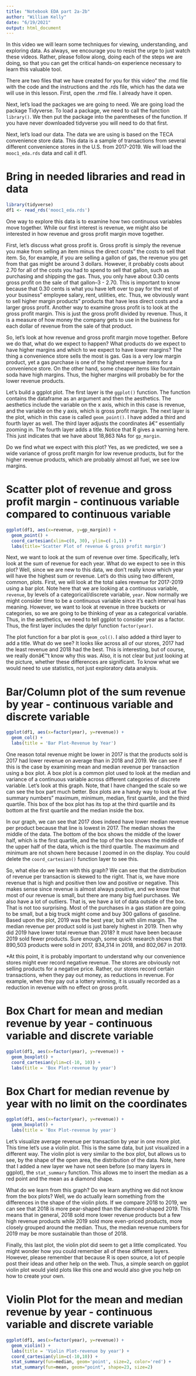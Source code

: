 ```yaml
---
title: "Notebook EDA part 2a-2b"
author: "William Kelly"
date: "6/19/2021"
output: html_document
---
```


In this video we will learn some techniques for viewing, understanding, and exploring data. As always, we encourage you to resist the urge to just watch these videos. Rather, please follow along, doing each of the steps we are doing, so that you can get the critical hands-on experience necessary to learn this valuable tool. 

There are two files that we have created for you for this video” the .rmd file with the code and the instructions and the .rds file, which has the data we will use in this lesson. First, open the .rmd file. I already have it open.

Next, let's load the packages we are going to need. We are going load the package Tidyverse. To load a package, we need to call the function `library()`. We then put the package into the parentheses of the function. If you have never downloaded tidyverse you will need to do that first. 

Next, let's load our data. The data we are using is based on the TECA convenience store data. This data is a sample of transactions from several different convenience stores in the U.S. from 2017-2019. We will load the `mooc1_eda.rds` data and call it df1.

# Bring in needed libraries and read in data
```r
library(tidyverse)
df1 <- read_rds('mooc1_eda.rds')
```

One way to explore this data is to examine how two continuous variables move together. While our first interest is revenue, we might also be interested in how revenue and gross profit margin move together. 

First, let's discuss what gross profit is. Gross profit is simply the revenue you make from selling an item minus the direct costs” the costs to sell that item. So, for example, if you are selling a gallon of gas, the revenue you get from that gas might be around 3 dollars. However, it probably costs about 2.70 for all of the costs you had to spend to sell that gallon, such as purchasing and shipping the gas. Thus, you only have about 0.30 cents gross profit on the sale of that gallon--3 - 2.70. This is important to know because that 0.30 cents is what you have left over to pay for the rest of your business” employee salary, rent, utilities, etc. Thus, we obviously want to sell higher margin products” products that have less direct costs and a larger gross profit. Another way to examine gross profit is to look at the gross profit margin. This is just the gross profit divided by revenue. Thus, it is a measure of how money the company gets to use in the business for each dollar of revenue from the sale of that product.

So, let's look at how revenue and gross profit margin move together. Before we do that, what do we expect to happen? What products do we expect to have higher margins and which to we expect to have lower margins? The thing a convenience store sells the most is gas. Gas is a very low margin product, yet a gas purchase is one of the highest revenue items for a convenience store. On the other hand, some cheaper items like fountain soda have high margins. Thus, the higher margins will probably be for the lower revenue products. 

Let's build a ggplot plot. The first layer is the `ggplot()` function. The function contains the dataframe as an argument and then the aesthetics. The aesthetics include the variable on the x axis, which in this case is revenue, and the variable on the y axis, which is gross profit margin. The next layer is the plot, which in this case is called `geom_point()`. I have added a third and fourth layer as well. The third layer adjusts the coordinates â€“ essentially zooming in. The fourth layer adds a title. Notice that R gives a warning here. This just indicates that we have about 18,863 NAs for `gp_margin`.

Do we find what we expect with this plot? Yes, as we predicted, we see a wide variance of gross profit margin for low revenue products, but for the higher revenue products, which are probably almost all fuel, we see low margins.

# Scatter plot of revenue and gross profit margin - continuous variable compared to continuous variable
```r
ggplot(df1, aes(x=revenue, y=gp_margin)) + 
  geom_point() + 
  coord_cartesian(xlim=c(0, 30), ylim=c(-1,1)) + 
  labs(title='Scatter Plot of revenue & gross profit margin')
```

Next, we want to look at the sum of revenue over time. Specifically, let's look at the sum of revenue for each year. What do we expect to see in this plot? Well, since we are new to this data, we don't really know which year will have the highest sum or revenue. Let's do this using two different, common, plots. First, we will look at the total sales revenue for 2017-2019 using a bar plot. Note here that we are looking at a continuous variable, `revenue`, by levels of a categorical/discrete variable, `year`. Now normally we might consider time to be a continuous variable since it's each interval has meaning. However, we want to look at revenue in three buckets or categories, so we are going to be thinking of year as a categorical variable. Thus, in the aesthetics, we need to tell ggplot to consider year as a factor. Thus, the first layer includes the dplyr function `factor(year)`. 

The plot function for a bar plot is `geom_col()`. I also added a third layer to add a title. What do we see? It looks like across all of our stores, 2017 had the least revenue and 2018 had the best.  This is interesting, but of course, we really donâ€™t know why this was. Also, it is not clear but just looking at the picture, whether these differences are significant. To know what we would need to use statistics, not just exploratory data analysis. 

# Bar/Column plot of the sum revenue by year - continuous variable and discrete variable
```r
ggplot(df1, aes(x=factor(year), y=revenue)) + 
  geom_col() + 
  labs(title = 'Bar Plot-Revenue by Year')
```

One reason total revenue might be lower in 2017 is that the products sold is 2017 had lower revenue on average than in 2018 and 2019. We can see if this is the case by examining mean and median revenue per transaction using a box plot. A box plot is a common plot used to look at the median and variance of a continuous variable across different categories of discrete variable. Let's look at this graph. Note, that I have changed the scale so we can see the box part much better. Box plots are a handy way to look at five summary numbers” maximum, minimum, median, first quartile, and the third quartile. This box of the box plot has its top at the third quartile and its bottom at the first quartile and the median inside the box. 

In our graph, we can see that 2017 does indeed have lower median revenue per product because that line is lowest in 2017. The median shows the middle of the data. The bottom of the box shows the middle of the lower half, which is the first quartile, and the top of the box shows the middle of the upper half of the data, which is the third quartile. The maximum and minimum are not shown here because I zoomed in on the display. You could delete the `coord_cartesian()` function layer to see this. 

So, what else do we learn with this graph? We can see that the distribution of revenue per transaction is skewed to the right. That is, we have more revenue that is high and positive then low and positive or negative. This makes sense since revenue is almost always positive, and we know that most of our revenue is small, but there are many big fuel purchases. We also have a lot of outliers. That is, we have a lot of data outside of the box. That is not too surprising. Most of the purchases in a gas station are going to be small, but a big truck might come and buy 300 gallons of gasoline. Based upon the plot, 2019 was the best year, but with slim margin. The median revenue per product sold is just barely highest in 2019. Then why did 2019 have lower total revenue than 2018? It must have been because 2019 sold fewer products. Sure enough, some quick research shows that 890,503 products were sold in 2017, 834,314 in 2018, and 802,067 in 2019. 

*At this point, it is probably important to understand why our convenience stores might ever record negative revenue. The stores are obviously not selling products for a negative price. Rather, our stores record certain transactions, when they pay out money, as reductions in revenue. For example, when they pay out a lottery winning, it is usually recorded as a reduction in revenue with no effect on gross profit.

# Box Chart for mean and median revenue by year - continuous variable and discrete variable
```r
ggplot(df1, aes(x=factor(year), y=revenue)) + 
  geom_boxplot() +
  coord_cartesian(ylim=c(-10, 10)) + 
  labs(title = 'Box Plot-revenue by year')
```
  
# Box Chart for median revenue by year with no limit on the coordinates
```r
ggplot(df1, aes(x=factor(year), y=revenue)) + 
  geom_boxplot() +
  labs(title = 'Box Plot-revenue by year')
```
  
Let's visualize average revenue per transaction by year in one more plot. This time let's use a violin plot. This is the same data, but just visualized in a different way. The violin plot is very similar to the box plot, but allows us to see, by the shape of the open area, the distribution of the data. Note, here that I added a new layer we have not seen before (so many layers in ggplot), the `stat_summary` function. This allows me to insert the median as a red point and the mean as a diamond shape. 

What do we learn from this graph? Do we learn anything we did not know from the box plots? Well, we do actually learn something from the differences in the shape of the violin plots. If we compare 2018 to 2019, we can see that 2018 is more pear-shaped than the diamond-shaped 2019. This means that in general, 2018 sold more lower revenue products but a few high revenue products while 2019 sold more even-priced products, more closely grouped around the median. Thus, the median revenue numbers for 2019 may be more sustainable than those of 2018. 

Finally, this last plot, the violin plot did seem to get a little complicated. You might wonder how you could remember all of these different layers. However, please remember that because R is open source, a lot of people post their ideas and other help on the web. Thus, a simple search on ggplot violin plot would yield plots like this one and would also give you help on how to create your own.

# Violin Plot for the mean and median revenue by year - continuous variable and discrete variable
```r
ggplot(df1, aes(x=factor(year), y=revenue)) + 
  geom_violin() + 
  labs(title = 'Violin Plot-revenue by year') + 
  coord_cartesian(ylim=c(-10,10)) +
  stat_summary(fun=median, geom='point', size=2, color='red') + 
  stat_summary(fun=mean, geom="point", shape=23, size=2)
```
